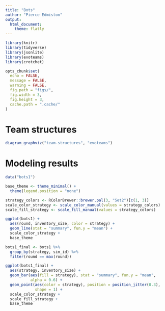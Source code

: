 ```yaml
---
title: "Bots"
author: "Pierce Edmiston"
output:
  html_document:
    theme: flatly
---
```


```r
library(knitr)
library(tidyverse)
library(jsonlite)
library(evoteams)
library(crotchet)

opts_chunk$set(
  echo = FALSE,
  message = FALSE,
  warning = FALSE,
  fig.path = "figs/",
  fig.width = 3,
  fig.height = 3,
  cache.path = ".cache/"
)
```

# Team structures

```r
diagram_graphviz("team-structures", "evoteams")
```

# Modeling results

```r
data("bots1")

base_theme <- theme_minimal() +
  theme(legend.position = "none")

strategy_colors <- RColorBrewer::brewer.pal(3, "Set2")[c(1, 3)]
scale_color_strategy <- scale_color_manual(values = strategy_colors)
scale_fill_strategy <- scale_fill_manual(values = strategy_colors)

ggplot(bots1) +
  aes(round, inventory_size, color = strategy) +
  geom_line(stat = "summary", fun.y = "mean") +
  scale_color_strategy +
  base_theme

bots1_final <- bots1 %>%
  group_by(strategy, sim_id) %>%
  filter(round == max(round))

ggplot(bots1_final) +
  aes(strategy, inventory_size) +
  geom_bar(aes(fill = strategy), stat = "summary", fun.y = "mean",
           alpha = 0.6) +
  geom_point(aes(color = strategy), position = position_jitter(0.3),
             shape = 1) +
  scale_color_strategy +
  scale_fill_strategy +
  base_theme
```
